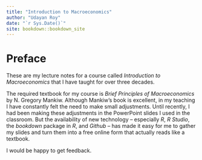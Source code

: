 ```yaml
--- 
title: "Introduction to Macroeconomics"
author: "Udayan Roy"
date: "`r Sys.Date()`"
site: bookdown::bookdown_site
---
```


# Preface {-}

These are my lecture notes for a course called *Introduction to Macroeconomics* that I have taught for over three decades. 

The required textbook for my course is *Brief Principles of Macroeconomics* by N. Gregory Mankiw. Although Mankiw's book is excellent, in my teaching I have constantly felt the need to make small adjustments. Until recently, I had been making these adjustments in the PowerPoint slides I used in the classroom. But the availability of new technology -- especially *R*, *R Studio*, the *bookdown* package in *R*, and *Github* -- has made it easy for me to gather my slides and turn them into a free online form that actually reads like a textbook. 

I would be happy to get feedback.
